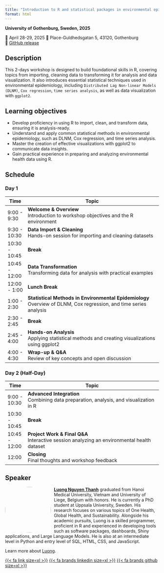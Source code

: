 ```yaml
---
title: "Introduction to R and statistical packages in environmental epidemiology"
format: html
---
```


**University of Gothenburg, Sweden, 2025**

📆 April 28-29, 2025
🏫 Place-Guldhedsgatan 5, 43120, Gothenburg\
🐙 [GitHub
release](https://github.com/ntluong95/gothenburg_ws)\

<!-- ::: callout-important -->
<!-- This workshop is currently being updated. Materials, links, and -->
<!-- exercises are subject to change. -->
<!-- ::: -->

## Description

This 2-days workshop is designed to build foundational skills in R, covering topics from importing, cleaning data to transforming it for analysis and data visualization. It also introduces essential statistical techniques used in environmental epidemiology, including `Distributed Lag Non-linear Models (DLNM)`, `Cox regression`, `time series analysis`, as well as data visualization with `ggplot2`.

## Learning objectives

- Develop proficiency in using R to import, clean, and transform data, ensuring it is analysis-ready.
- Understand and apply common statistical methods in environmental epidemiology, such as DLNM, Cox regression, and time series analysis.
- Master the creation of effective visualizations with ggplot2 to communicate data insights.
- Gain practical experience in preparing and analyzing environmental health data using R.

## Schedule

### Day 1

| Time         | Topic                                                                                   |
|--------------|-----------------------------------------------------------------------------------------|
| 9:00 - 9:30  | **Welcome & Overview**<br>Introduction to workshop objectives and the R environment      |
| 9:30 - 10:30 | **Data Import & Cleaning**<br>Hands-on session for importing and cleaning datasets        |
| 10:30 - 10:45| **Break**                                                                               |
| 10:45 - 12:00| **Data Transformation**<br>Transforming data for analysis with practical examples         |
| 12:00 - 1:00 | **Lunch Break**                                                                         |
| 1:00 - 2:30  | **Statistical Methods in Environmental Epidemiology**<br>Overview of DLNM, Cox regression, and time series analysis |
| 2:30 - 2:45  | **Break**                                                                               |
| 2:45 - 4:00  | **Hands-on Analysis**<br>Applying statistical methods and creating visualizations using ggplot2 |
| 4:00 - 4:30  | **Wrap-up & Q&A**<br>Review of key concepts and open discussion                          |

### Day 2 (Half-Day)

| Time         | Topic                                                                                   |
|--------------|-----------------------------------------------------------------------------------------|
| 9:00 - 10:30 | **Advanced Integration**<br>Combining data preparation, analysis, and visualization in R  |
| 10:30 - 10:45| **Break**                                                                               |
| 10:45 - 12:00| **Project Work & Final Q&A**<br>Interactive session analyzing an environmental health dataset|
| 12:00        | **Closing**<br>Final thoughts and workshop feedback        

## Speaker

![](images/headshot.jpg){style="float:left;padding: 0 10px 0 0; border-radius:50%"
fig-alt="Headshot of Luong Nguyen Thanh" width="150"} [**Luong Nguyen Thanh**](https://ntluong95.github.io/profile/) graduated from Hanoi Medical University, Vietnam and University of Liege, Belgium with honors. He is currently a PhD student at Uppsala University, Sweden. His research focuses on various topics of One Health, Global Health, and Sustainability. Alongside his academic pursuits, Luong is a skilled programmer, proficient in R and experienced in developing tools such as software packages, dashboards, Shiny applications, and Large Language Models. He is also at an intermediate level in Python and entry level of SQL, HTML, CSS, and JavaScript.

Learn more about [Luong](https://ntluong95.github.io/profile/).

[{{< fa link size=xl >}}](https://ntluong95.github.io/profile/)
[{{< fa brands linkedin size=xl >}}](https://www.linkedin.com/in/ntluong95/)
[{{< fa brands github size=xl >}}](https://github.com/ntluong95/)
